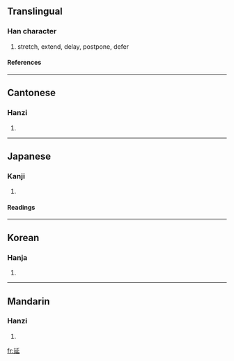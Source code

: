 ==Translingual==
===Han character===
{{Han char|rn=54|rad=廴|as=04|sn=7|four=1240<sub>1</sub>|canj=弓大竹卜一 (NKHYM), 弓大竹卜女 (NKHYV)}}
# stretch, extend, delay, postpone, defer
====References====
{{Han ref|kx=0352.300|dkj=09569|dj=0666.180|hdz=10404.010|uh=5EF6|ud=24310|bh=A9B5|bd=43445}}
----
==Cantonese==
===Hanzi===
{{yue-hanzi|jyut=|y=yin4}}
# {{defn|Cantonese}}
----
==Japanese==
===Kanji===
{{ja-kanji|grade=6|rs=廴04}}
# {{defn|Japanese}} 
====Readings====
{{ja-readings|on=[[えん]] (en)|kun=[[のびる]] (nobiru), [[のばす]] (nobasu)}}
----
==Korean==
===Hanja===
{{ko-hanja|hangeul=연|rv=yeon|mr=yŏn}}
# {{defn|Korean}}
----
==Mandarin==
===Hanzi===
{{cmn-hanzi|pin=[[yán]] (yan2)|wg=yen<sup>2</sup>}}
# {{defn|Mandarin}}

[[fr:延]]